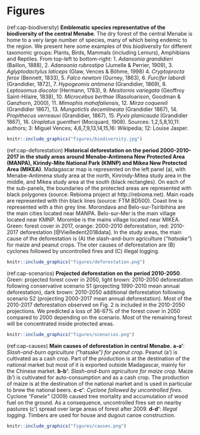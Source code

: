 # Figures

(ref:cap-biodiversity) **Emblematic species representative of the biodiversity of the central Menabe**. The dry forest of the central Menabe is home to a very large number of species, many of which being endemic to the region. We present here some examples of this biodiversity for different taxonomic groups: Plants, Birds, Mammals (including Lemurs), Amphibians and Reptiles. From top-left to bottom-right: 1. _Adansonia grandidieri_ (Baillon, 1888), 2. _Adansonia rubrostipa_ (Jumelle & Perrier, 1909), 3. _Aglyptodactylus laticeps_ (Glaw, Vences & Böhme, 1998) 4. _Cryptoprocta ferox_ (Bennett, 1833), 5. _Falco newtoni_ (Gurney, 1863), 6. _Furcifer labordi_ (Grandidier, 1872), 7. _Hypogeomis antimena_ (Grandidier, 1869), 8. _Leptosomus discolor_ (Hermann, 1783), 9. _Mesitornis variegata_ (Geoffroy Saint-Hilaire, 1838), 10. _Microcebus berthae_ (Rasoloarison, Goodman & Ganzhorn, 2000), 11. _Mimophis mahafaliensis_, 12. _Mirza coquereli_ (Grandidier 1867), 13. _Mungotictis decemlineata_ (Grandidier 1867), 14. _Propithecus verreauxi_ (Grandidier, 1867), 15. _Pyxis planicauda_ (Grandidier 1867), 16. _Uroplatus guentheri_ (Mocquard, 1908). Sources: 1,2,5,8,10,11: authors; 3: Miguel Vences; 4,6,7,9,13,14,15,16: Wikipedia; 12: Louise Jasper.

```r
knitr::include_graphics("figures/biodiversity.jpg")
```

(ref:cap-deforestation) **Historical deforestation on the period 2000-2010-2017 in the study areas around Menabe-Antimena New Protected Area (MANPA), Kirindy-Mite National Park (KMNP) and Mikea New Protected Area (MIKEA)**. Madagascar map is represented on the left panel (a), with Menabe-Antimena study area at the north, Kinrindy-Mitea study area in the middle, and Mikea study area at the south (black rectangles). On each of the sub-panels, the boundaries of the protected areas are represented with black polygones (source: Rebioma project at http://rebioma.net). Main roads are represented with thin black lines (source: FTM BD500). Coast line is represented with a thin grey line. Morondava and Belo-sur-Tsiribihina are the main cities located near MANPA. Belo-sur-Mer is the main village located near KMNP. Morombe is the mains village located near MIKEA. Green: forest cover in 2017, orange: 2000-2010 deforestation, red: 2010-2017 deforestation [@Vieilledent2018data]. In the study areas, the main cause of the deforestation is (A) the slash-and-burn agriculture (_"hatsake"_) for maize and peanut crops. The oter causes of deforestation are (B) cyclones followed by uncontrolled fires and (C) illegal logging. 

```r
knitr::include_graphics("figures/deforestation.png")
```

(ref:cap-scenarios) **Projected deforestation on the period 2010-2050**. Green: projected forest cover in 2050, light brown: 2010-2050 deforestation following conservative scenario S1 (projecting 1990-2010 mean annual deforestation), dark brown: 2010-2050 additional deforestation following scenario S2 (projecting 2000-2017 mean annual deforestation). Most of the 2010-2017 deforestation observed on Fig. 2 is included in the 2010-2050 projections. We predicted a loss of 36-67% of the forest cover in 2050 compared to 2000 depending on the scenario. Most of the remaining forest will be concentrated inside protected areas.

```r
knitr::include_graphics("figures/scenarios.png")
```

(ref:cap-causes) **Main causes of deforestation in central Menabe.** **a-a'**: _Slash-and-burn agriculture (_"hatsake"_) for peanut crop._ Peanut (a') is cultivated as a cash crop. Part of the production is at the destination of the national market but most of it is exported outside Madagascar, mainly for the Chinese market. **b-b'**: _Slash-and-burn agriculture for maize crop._ Maize (b') is cultivated for auto-consumption and as a cash crop. The production of maize is at the destination of the national market and is used in particular to brew the national beers. **c-c'**: _Cyclone followed by uncontrolled fires._ Cyclone _"Fanele"_ (2009) caused tree mortality and accumulation of wood fuel on the ground. As a consequence, uncontrolled fires set on nearby pastures (c') spread over large areas of forest after 2009. **d-d'**: _Illegal logging._ Timbers are used for house and dugout canoe construction.

```r
knitr::include_graphics("figures/causes.png")
```

\newpage